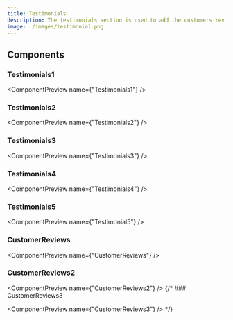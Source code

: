```yaml
---
title: Testimonials
description: The testimonials section is used to add the customers reviews and satisfaction.
image: 	/images/testimonial.png
---
```


## Components

### Testimonials1

<ComponentPreview name={"Testimonials1"} />

### Testimonials2

<ComponentPreview name={"Testimonials2"} />

### Testimonials3

<ComponentPreview name={"Testimonials3"} />


### Testimonials4
<ComponentPreview name={"Testimonials4"} />

### Testimonials5
<ComponentPreview name={"Testimonial5"} />

### CustomerReviews
<ComponentPreview name={"CustomerReviews"} />

### CustomerReviews2

<ComponentPreview name={"CustomerReviews2"} />
{/* ### CustomerReviews3

<ComponentPreview name={"CustomerReviews3"} /> */}